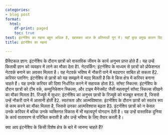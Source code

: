 ```yaml
---
categories:
- blog post
format:
  html:
    df-print: paged
    toc: true
text: इंटर्नशिप का महत्व बहुत अधिक है, खासकर आज के प्रतिस्पर्धी युग में। यहाँ कुछ प्रमुख कारण दिए गए हैं जो इंटर्नशिप को महत्वपूर्ण बनाते हैं
title: इंटर्नशिप का महत्व 

---
```

प्रैक्टिकल ज्ञान: इंटर्नशिप के दौरान छात्रों को वास्तविक जीवन के कार्य अनुभव प्राप्त होते हैं। यह उन्हें किताबी ज्ञान को व्यवहार में लाने का मौका देता है1.
नेटवर्किंग: इंटर्नशिप के माध्यम से छात्रों को प्रोफेशनल नेटवर्क बनाने का अवसर मिलता है। यह नेटवर्क भविष्य में नौकरी पाने में मददगार साबित हो सकता है2.
करियर प्लानिंग: इंटर्नशिप से छात्रों को यह समझने में मदद मिलती है कि वे किस क्षेत्र में करियर बनाना चाहते हैं। यह उनके करियर की दिशा निर्धारित करने में सहायक होता है3.
सॉफ्ट स्किल्स: इंटर्नशिप के दौरान छात्रों को टीम वर्क, कम्युनिकेशन स्किल्स, और टाइम मैनेजमेंट जैसी महत्वपूर्ण सॉफ्ट स्किल्स सीखने का मौका मिलता है1.
रिज्यूमे में सुधार: इंटर्नशिप का अनुभव छात्रों के रिज्यूमे को मजबूत बनाता है, जिससे उन्हें नौकरी पाने में आसानी होती है2.
स्वतंत्रता और आत्मविश्वास: इंटर्नशिप के दौरान छात्रों को स्वतंत्र रूप से काम करने का मौका मिलता है, जिससे उनका आत्मविश्वास बढ़ता है3.
इंटर्नशिप छात्रों को न केवल उनके करियर में बल्कि उनके व्यक्तिगत विकास में भी महत्वपूर्ण योगदान देती है। यह उन्हें वास्तविक दुनिया के कार्य वातावरण से परिचित कराती है और उन्हें भविष्य के लिए तैयार करती है।

क्या आप इंटर्नशिप के किसी विशेष क्षेत्र के बारे में जानना चाहते हैं?

